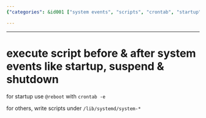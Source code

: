 ```yaml
---
{"categories": &id001 ["system events", "scripts", "crontab", "startup", "suspend", "shutdown", "systemd"], "category": "systemd", "date": "2023-10-10 22:49:03", "description": "This article provides a detailed explanation of how to run scripts before and after system events such as startup, suspend, and shutdown. It covers using the &grave;@reboot&grave; command with &grave;crontab -e&grave; for startup event management and explains how to write scripts in &grave;/lib/systemd/system-*&grave; directories for handling other system events.", "tags": *id001, "title": "Mastering System Events: Script Execution With @Reboot And Systemd"}

---
```


------

# execute script before & after system events like startup, suspend & shutdown

for startup use `@reboot` with `crontab -e`

for others, write scripts under `/lib/systemd/system-*`

